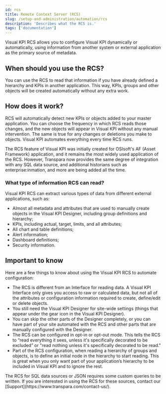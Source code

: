 ```yaml
---
id: rcs
title: Remote Context Server (RCS)
slug: /setup-and-administration/automation/rcs
description: 'Describes what the RCS is.'
tags: ['documentation']
---
```


Visual KPI RCS allows you to configure Visual KPI dynamically or automatically, using information from another system or external application as the primary source of metadata. 

## When should you use the RCS?

You can use the RCS to read that information if you have already defined a hierarchy and KPIs in another application. This way, KPIs, groups and other objects will be created automatically without any extra work.

## How does it work?

RCS will automatically detect new KPIs or objects added to your master application. You can choose the frequency in which RCS reads those changes, and the new objects will appear in Visual KPI without any manual intervention. The same is true for any changes or deletions you make to objects. Visual KPI automates everything every time RCS runs.

<Callout type="note" title="Originally designed around OSIsoft's AF">
The RCS feature of Visual KPI was initially created for OSIsoft's AF (Asset Framework) application, and it remains the most widely used application of the RCS. However, Transpara now provides the same degree of integration with any SQL data source, and additional historians such as enterprise:inmation, and more are being added all the time.
</Callout>

### What type of information RCS can read?

Visual KPI RCS can extract various types of data from different external applications, such as:

- Almost all metadata and attributes that are used to manually create objects in the Visual KPI Designer, including group definitions and hierarchy;
- KPIs, including actual, target, limits, and all attributes;
- All chart and table definitions;
- Alert information;
- Dashboard definitions;
- Security information.

## Important to know

Here are a few things to know about using the Visual KPI RCS to automate configuration:

- The RCS is different from an Interface for reading data. A Visual KPI Interface only gives you access to raw or calculated data, but not all of the attributes or configuration information required to create, define/edit or delete objects.
- You still need the Visual KPI Designer for site-wide settings (things that appear under the gear icon in the Visual KPI Designer).
- You can skip the other parts of the Designer completely, or you can have part of your site automated with the RCS and other parts that are manually configured with the Designer.
- The RCS can be configured in opt-in or opt-out mode. This tells the RCS to “read everything it sees, unless it's specifically decorated to be excluded” or "read nothing unless it's specifically decorated to be read."
- Part of the RCS configuration, when reading a hierarchy of groups and objects, is to define an initial node in the hierarchy to start reading. This is great when you only want part of your application’s hierarchy to be included in Visual KPI and to ignore the rest.

<Callout type="support" title="Support">
The RCS for SQL data sources or JSON requires some custom queries to be written. If you are interested in using the RCS for these sources, contact our [Support](https://www.transpara.com/contact-us/).
</Callout>
